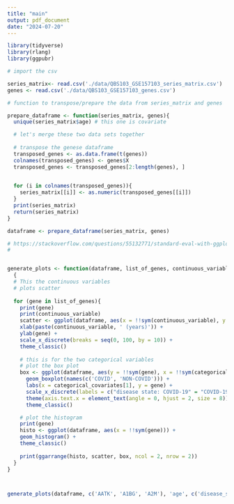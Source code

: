 ```yaml
---
title: "main"
output: pdf_document
date: "2024-07-20"
---
```



```r

library(tidyverse)
library(rlang)
library(ggpubr)

# import the csv

series_matrix<- read.csv('./data/QBS103_GSE157103_series_matrix.csv')
genes <- read.csv('./data/QBS103_GSE157103_genes.csv')

```


```r

# function to transpose/prepare the data from series_matrix and genes

prepare_dataframe <- function(series_matrix, genes){
  unique(series_matrix$age) # this one is covariate 

  # let's merge these two data sets together 
  
  # transpose the genese dataframe
  transposed_genes <- as.data.frame(t(genes))
  colnames(transposed_genes) <- genes$X
  transposed_genes <- transposed_genes[2:length(genes), ]
  

  for (i in colnames(transposed_genes)){
    series_matrix[[i]] <- as.numeric(transposed_genes[[i]])
  }
  print(series_matrix)
  return(series_matrix)
}

dataframe <- prepare_dataframe(series_matrix, genes)

```

```r
# https://stackoverflow.com/questions/55132771/standard-eval-with-ggplot2-without-aes-string/55133909#55133909 
# 


generate_plots <- function(dataframe, list_of_genes, continuous_variable, categorical_covariates)
  {
  # This the continuous variables
  # plots scatter
  
  for (gene in list_of_genes){
    print(gene)
    print(continuous_variable)
    scatter <- ggplot(dataframe, aes(x = !!sym(continuous_variable), y = !!sym(gene) )) +
    xlab(paste(continuous_variable, ' (years)')) + 
    ylab(gene) + 
    scale_x_discrete(breaks = seq(0, 100, by = 10)) + 
    theme_classic() 
  
    # this is for the two categorical variables
    # plot the box plot
    box <- ggplot(dataframe, aes(y = !!sym(gene), x = !!sym(categorical_covariates[1]), fill = !!sym(categorical_covariates[2]))) +
      geom_boxplot(names(c('COVID', 'NON-COVID'))) +
      labs(x = categorical_covariates[1], y = gene) + 
      scale_x_discrete(labels = c("disease state: COVID-19" = "COVID-19", "disease state: non-COVID-19" = "non COVID-19")) +
      theme(axis.text.x = element_text(angle = 0, hjust = 2, size = 8))  + 
      theme_classic()

    # plot the histogram
    print(gene)
    histo <- ggplot(dataframe, aes(x = !!sym(gene))) +
    geom_histogram() +
    theme_classic()
    
    print(ggarrange(histo, scatter, box, ncol = 2, nrow = 2))
  }
}



generate_plots(dataframe, c('AATK', 'A1BG', 'A2M'), 'age', c('disease_status', 'sex'))
```



